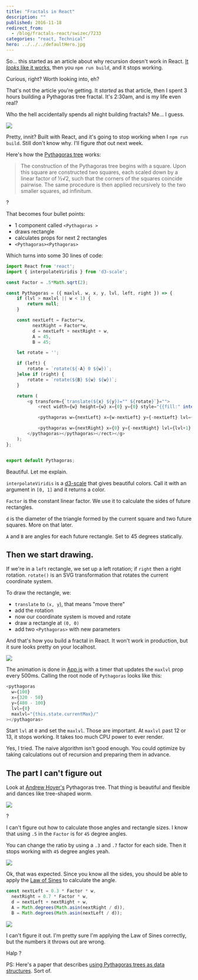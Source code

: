 ```yaml
---
title: "Fractals in React"
description: ""
published: 2016-11-18
redirect_from:
  - /blog/fractals-react/swizec/7233
categories: "react, Technical"
hero: ../../../defaultHero.jpg
---
```


So… this started as an article about why recursion doesn't work in React. [It _looks_ like it works](https://swizec.com/blog/simple-mobx-driven-modals/swizec/7166), then you `npm run build`, and it stops working.

Curious, right? Worth looking into, eh?

That's not the article you're getting. It _started_ as that article, then I spent 3 hours building a Pythagoras tree fractal. It's 2:30am, and is my life even real?

Who the hell accidentally spends all night building fractals? Me… I guess.

![](https://swizec.com/blog/wp-content/uploads/2016/11/growing-pythagoras-tree.gif)

Pretty, innit? Built with React, and it's going to stop working when I `npm run build`. Still don't know why. I'll figure _that_ out next week.

Here's how the [Pythagoras tree](<https://en.wikipedia.org/wiki/Pythagoras_tree_(fractal)>) works:

> The construction of the Pythagoras tree begins with a square. Upon this square are constructed two squares, each scaled down by a linear factor of ½√2, such that the corners of the squares coincide pairwise. The same procedure is then applied recursively to the two smaller squares, ad infinitum.

?

That becomes four bullet points:

- 1 component called `<Pythagoras >`
- draws rectangle
- calculates props for next 2 rectangles
- `<Pythagoras><Pythagoras>`

Which turns into some 30 lines of code:

```javascript
import React from 'react';
import { interpolateViridis } from 'd3-scale';

const Factor = .5*Math.sqrt(2);

const Pythagoras = ({ maxlvl, w, x, y, lvl, left, right }) => {
    if (lvl > maxlvl || w < 1) {
        return null;
    }

    const nextLeft = Factor*w,
          nextRight = Factor*w,
          d = nextLeft + nextRight + w,
          A = 45,
          B = 45;

    let rotate = '';

    if (left) {
        rotate = `rotate(${-A} 0 ${w})`;
    }else if (right) {
        rotate = `rotate(${B} ${w} ${w})`;
    }

    return (
        <g transform={`translate(${x} ${y})="" ${rotate}`}="">
            <rect width={w} height={w} x={0} y={0} style="{{fill:" interpolateviridis(lvl="" maxlvl)}}="">

            <pythagoras w={nextLeft} x={w-nextLeft} y={-nextLeft} lvl={lvl+1} maxlvl={maxlvl} right="">

            <pythagoras w={nextRight} x={0} y={-nextRight} lvl={lvl+1} maxlvl={maxlvl} left="">
        </pythagoras></pythagoras></rect></g>
    );
};


export default Pythagoras;
```

Beautiful. Let me explain.

`interpolateViridis` is a [d3-scale](https://github.com/d3/d3-scale) that gives beautiful colors. Call it with an argument in `[0, 1]` and it returns a color.

`Factor` is the constant linear factor. We use it to calculate the sides of future rectangles.

`d` is the diameter of the triangle formed by the current square and two future squares. More on that later.

`A` and `B` are angles for each future rectangle. Set to 45 degrees statically.

## Then we start drawing.

If we're in a `left` rectangle, we set up a left rotation; if `right` then a right rotation. `rotate()` is an SVG transformation that rotates the current coordinate system.

To draw the rectangle, we:

- `translate` to `(x, y`), that means "move there"
- add the rotation
- now our coordinate system is moved and rotate
- draw a rectangle at `(0, 0)`
- add two `<Pythagoras>` with new parameters

And that's how you build a fractal in React. It won't work in production, but it sure looks pretty on your localhost.

![](https://swizec.com/blog/wp-content/uploads/2016/11/growing-pythagoras-tree-1.gif)

The animation is done in [App.js](https://github.com/Swizec/react-fractals/blob/master/src/App.js) with a timer that updates the `maxlvl` prop every 500ms. Calling the root node of `Pythagoras` looks like this:

```javascript
<pythagoras
  w={100}
  x={320 - 50}
  y={480 - 100}
  lvl={0}
  maxlvl="{this.state.currentMax}/"
></pythagoras>
```

Start `lvl` at `0` and set the `maxlvl`. Those are important. At `maxlvl` past 12 or 13, it stops working. It takes too much CPU power to ever render.

Yes, I tried. The naive algorithm isn't good enough. You could optimize by taking calculations out of recursion and preparing them in advance.

## The part I can't figure out

Look at [Andrew Hoyer's](http://andrew-hoyer.com/experiments/fractals/) Pythagoras tree. That thing is beautiful and flexible and dances like tree-shaped worm.

![](https://swizec.com/blog/wp-content/uploads/2016/11/andrew-hoyer-tree.gif)

?

I can't figure out how to calculate those angles and rectangle sizes. I know that using `.5` in the `Factor` is for `45` degree angles.

You can change the ratio by using a `.3` and `.7` factor for each side. Then it stops working with `45` degree angles yeah.

![](https://swizec.com/blog/wp-content/uploads/2016/11/broken-tree.gif)

Ok, that was expected. Since you know all the sides, you should be able to apply the [Law of Sines](https://en.wikipedia.org/wiki/Law_of_sines) to calculate the angle.

```javascript
const nextLeft = 0.3 * Factor * w,
  nextRight = 0.7 * Factor * w,
  d = nextLeft + nextRight + w,
  A = Math.degrees(Math.asin(nextRight / d)),
  B = Math.degrees(Math.asin(nextLeft / d));
```

![](https://swizec.com/blog/wp-content/uploads/2016/11/broken-tree2.gif)

I can't figure it out. I'm pretty sure I'm applying the Law of Sines correctly, but the numbers it throws out are wrong.

Halp ?

PS: Here's a paper that describes [using Pythagoras trees as data structures](https://pdfs.semanticscholar.org/08dd/831514db573cb9fd2b993a5814007888117a.pdf). Sort of.
